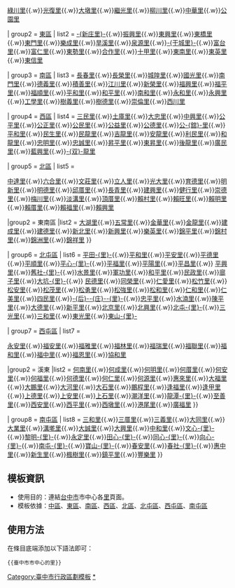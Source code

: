 {{Navbox
| title  = [[臺中市]]市中心的里
| style  = width:600px
| state  = uncollapsed
| image  = 
| name   = 臺中市市中心的里
| group1 = [[中區 (臺中市)|中區]]
| list1  = [[大誠里 (中區)|大誠里]]{{.w}}[[綠川里 (中區)|綠川里]]{{.w}}[[光復里 (中區)|光復里]]{{.w}}[[大墩里]]{{.w}}[[繼光里]]{{.w}}[[柳川里]]{{.w}}[[中華里 (中區)|中華里]]{{.w}}[[公園里 (中區)|公園里]]

| group2 = [[東區 (臺中市)|東區]]
| list2  = [[新庄里|-{新庄里}-]]{{.w}}[[振興里 (臺中市)|振興里]]{{.w}}[[東興里 (臺中市)|東興里]]{{.w}}[[東橋里]]{{.w}}[[東門里 (臺中市)|東門里]]{{.w}}[[樂成里]]{{.w}}[[旱溪里]]{{.w}}[[泉源里]]{{.w}}[[干城里 (臺中市)|-{干城里}-]]{{.w}}[[富台里]]{{.w}}[[富仁里]]{{.w}}[[東勢里 (臺中市東區)|東勢里]]{{.w}}[[合作里]]{{.w}}[[十甲里]]{{.w}}[[東南里]]{{.w}}[[東英里]]{{.w}}[[東信里]]

| group3 = [[南區 (臺中市)|南區]]
| list3  = [[長春里]]{{.w}}[[長榮里 (臺中市南區)|長榮里]]{{.w}}[[城隍里 (臺中市)|城隍里]]{{.w}}[[國光里 (臺中市南區)|國光里]]{{.w}}[[南門里 (臺中市)|南門里]]{{.w}}[[德義里]]{{.w}}[[積善里]]{{.w}}[[江川里]]{{.w}}[[新榮里]]{{.w}}[[福興里 (臺中市南區)|福興里]]{{.w}}[[福平里]]{{.w}}[[福順里]]{{.w}}[[平和里]]{{.w}}[[和平里 (臺中市南區)|和平里]]{{.w}}[[南和里]]{{.w}}[[永和里]]{{.w}}[[永興里 (臺中市)|永興里]]{{.w}}[[工學里]]{{.w}}[[樹義里]]{{.w}}[[樹德里]]{{.w}}[[崇倫里]]{{.w}}[[西川里]]

| group4 = [[西區 (臺中市)|西區]]
| list4  = [[三民里 (臺中市)|三民里]]{{.w}}[[土庫里]]{{.w}}[[大忠里]]{{.w}}[[中興里 (臺中市西區)|中興里]]{{.w}}[[公平里]]{{.w}}[[公正里]]{{.w}}[[公民里]]{{.w}}[[公益里]]{{.w}}[[公德里]]{{.w}}[[公舘里|公-{舘}-里]]{{.w}}[[平和里]]{{.w}}[[民生里]]{{.w}}[[民龍里]]{{.w}}[[吉龍里]]{{.w}}[[安龍里]]{{.w}}[[利民里]]{{.w}}[[和龍里]]{{.w}}[[忠明里]]{{.w}}[[忠誠里]]{{.w}}[[昇平里]]{{.w}}[[東昇里 (臺中市西區)|東昇里]]{{.w}}[[後龍里]]{{.w}}[[廣民里]]{{.w}}[[藍興里]]{{.w}}[[双龍里|-{双}-龍里]]

| group5 = [[北區 (臺中市)|北區]]
| list5  = 

{{Navbox|child
|group1 = 西北區
|list1  = [[中正里 (臺中市北區)|中正里]]{{.w}}[[中達里]]{{.w}}[[六合里]]{{.w}}[[文莊里]]{{.w}}[[立人里]]{{.w}}[[光大里]]{{.w}}[[育德里]]{{.w}}[[明新里]]{{.w}}[[明德里]]{{.w}}[[邱厝里]]{{.w}}[[長青里]]{{.w}}[[建興里 (臺中市北區)|建興里]]{{.w}}[[健行里]]{{.w}}[[崇德里 (臺中市)|崇德里]]{{.w}}[[梅川里]]{{.w}}[[淡溝里]]{{.w}}[[頂厝里]]{{.w}}[[賴村里]]{{.w}}[[賴旺里]]{{.w}}[[賴明里]]{{.w}}[[賴厝里]]{{.w}}[[賴福里]]{{.w}}[[賴興里]]

|group2 = 東南區 
|list2  = [[大湖里]]{{.w}}[[五常里]]{{.w}}[[金華里 (臺中市)|金華里]]{{.w}}[[金龍里]]{{.w}}[[建成里]]{{.w}}[[建德里]]{{.w}}[[新北里 (臺中市)|新北里]]{{.w}}[[新興里 (臺中市北區)|新興里]]{{.w}}[[樂英里]]{{.w}}[[錦平里]]{{.w}}[[錦村里]]{{.w}}[[錦洲里]]{{.w}}[[錦祥里]]
}}

| group6 = [[北屯區]]
| list6  = [[平田里|平田-{里}-]]{{.w}}[[平和里]]{{.w}}[[平安里 (臺中市北屯區)|平安里]]{{.w}}[[平德里]]{{.w}}[[平順里]]{{.w}}[[平心里|平心-{里}-]]{{.w}}[[平福里]]{{.w}}[[平陽里]]{{.w}}[[平昌里]]{{.w}} [[平興里]]{{.w}}[[舊社 (臺中市北屯區)|舊社-{里}-]]{{.w}}[[水景里]]{{.w}}[[軍功里]]{{.w}}[[和平里 (北屯區)|和平里]]{{.w}}[[民政里]]{{.w}}[[廍子里]]{{.w}}[[大坑里|大坑-{里}-]]{{.w}} [[民德里]]{{.w}}[[同榮里]]{{.w}}[[仁愛里 (臺中市)|仁愛里]]{{.w}}[[松竹里]]{{.w}}[[松安里]]{{.w}}[[松茂里]]{{.w}}[[松勇里]]{{.w}}[[松強里]]{{.w}}[[松和里]]{{.w}}[[仁和里 (北屯區)|仁和里]]{{.w}}[[仁美里]]{{.w}}[[四民里]]{{.w}}[[后庄里 (臺中市)|-{后}--{庄}--{里}-]]{{.w}}[[忠平里]]{{.w}}[[水湳里 (臺中市)|水湳里]]{{.w}}[[陳平里]]{{.w}}[[大德里 (北屯區)|大德里]]{{.w}}[[新平里]]{{.w}}[[北京里]]{{.w}}[[北興里 (臺中市北屯區)|北興里]]{{.w}}[[北屯里|北屯-{里}-]]{{.w}}[[三光里 (臺中市)|三光里]]{{.w}}[[三和里]]{{.w}}[[東光里 (北屯區)|東光里]]{{.w}}[[東山里 (北屯區)|東山-{里}-]]

| group7 = [[西屯區]]
| list7  = 

{{Navbox|child
|group1 = 溪西
|list1  = [[林厝里]]{{.w}}[[永安里 (臺中市西屯區)|永安里]]{{.w}}[[福安里 (臺中市)|福安里]]{{.w}}[[福雅里]]{{.w}}[[福林里]]{{.w}}[[福瑞里]]{{.w}}[[福聯里]]{{.w}}[[福和里]]{{.w}}[[福中里]]{{.w}}[[福恩里]]{{.w}}[[協和里]]

|group2 = 溪東
|list2  = [[何南里]]{{.w}}[[何成里]]{{.w}}[[何明里]]{{.w}}[[何厝里]]{{.w}}[[何安里]]{{.w}}[[何福里]]{{.w}}[[何德里]]{{.w}}[[何仁里]]{{.w}}[[何源里]]{{.w}}[[惠來里]]{{.w}}[[大福里 (臺中市)|大福里]]{{.w}}[[大鵬里]]{{.w}}[[大河里]]{{.w}}[[大石里]]{{.w}}[[鵬程里]]{{.w}}[[逢福里]]{{.w}}[[逢甲里]]{{.w}}[[上德里 (臺中市)|上德里]]{{.w}}[[上安里]]{{.w}}[[上石里]]{{.w}}[[潮洋里]]{{.w}}[[龍潭里 (臺中市)|龍潭-{里}-]]{{.w}}[[至善里]]{{.w}}[[西安里 (臺中市)|西安里]]{{.w}}[[西平里 (臺中市)|西平里]]{{.w}}[[西墩里]]{{.w}}[[港尾里 (臺中市)|港尾里]]{{.w}}[[廣福里 (臺中市西屯區)|廣福里]]
}}

| group8 = [[南屯區]]
| list8  = [[三和里 (臺中市)|三和里]]{{.w}}[[三厝里]]{{.w}}[[三義里 (臺中市)|三義里]]{{.w}}[[大同里 (臺中市南屯區)|大同里]]{{.w}}[[大業里]]{{.w}}[[溝墘里]]{{.w}}[[大誠里 (臺中市南屯區)|大誠里]]{{.w}}[[大興里]]{{.w}}[[中和里 (臺中市南屯區)|中和里]]{{.w}}[[文心里|文心-{里}-]]{{.w}}[[黎明里 (臺中市南屯區)|黎明-{里}-]]{{.w}}[[永定里 (臺中市)|永定里]]{{.w}}[[田心里|田心-{里}-]]{{.w}}[[同心里|同心-{里}-]]{{.w}}[[向心里|向心-{里}-]]{{.w}}[[南屯里|南屯-{里}-]]{{.w}}[[寶山里|寶山-{里}-]]{{.w}}[[春安里]]{{.w}}[[春社里|春社-{里}-]]{{.w}}[[惠中里]]{{.w}}[[新生里]]{{.w}}[[楓樹里 (臺中市)|楓樹里]]{{.w}}[[鎮平里]]{{.w}}[[豐樂里]]
}}
<noinclude>

== 模板資訊 ==
*使用目的：連結[[台中市]]市中心各[[里 (中華民國)|里]]頁面。
*模板依據：[[中區 (臺中市)|中區]]、[[東區 (臺中市)|東區]]、[[南區 (臺中市)|南區]]、[[西區 (臺中市)|西區]]、[[北區 (臺中市)|北區]]、[[北屯區]]、[[西屯區]]、[[南屯區]]

== 使用方法 ==
在條目底端添加以下語法即可：
<pre>{{臺中市市中心的里}}</pre>

[[Category:臺中市行政區劃模板]]
[[Category:臺中市的里|*]]